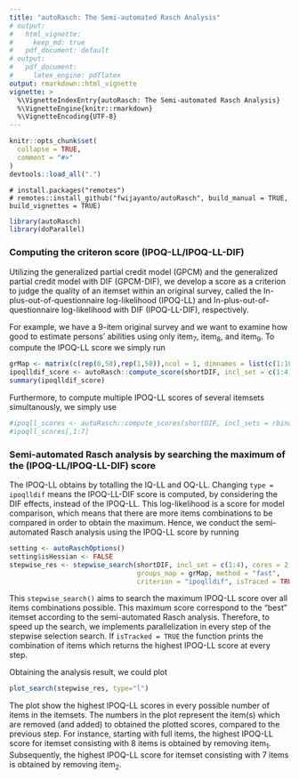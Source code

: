 ```yaml
---
title: "autoRasch: The Semi-automated Rasch Analysis"
# output:
#   html_vignette:
#     keep_md: true
#   pdf_document: default
# output: 
#   pdf_document:
#     latex_engine: pdflatex
output: rmarkdown::html_vignette
vignette: >
  %\VignetteIndexEntry{autoRasch: The Semi-automated Rasch Analysis}
  %\VignetteEngine{knitr::rmarkdown}
  %\VignetteEncoding{UTF-8}
---
```


```r
knitr::opts_chunk$set(
  collapse = TRUE,
  comment = "#>"
)
devtools::load_all(".")
```

```{}
# install.packages("remotes")
# remotes::install_github("fwijayanto/autoRasch", build_manual = TRUE, build_vignettes = TRUE)
```

```r
library(autoRasch)
library(doParallel)
```


### Computing the criteron score (IPOQ-LL/IPOQ-LL-DIF)

Utilizing the generalized partial credit model (GPCM) and the generalized partial credit model with DIF (GPCM-DIF), we develop a score as a criterion to judge the quality of an itemset within an original survey, called the In-plus-out-of-questionnaire log-likelihood (IPOQ-LL) and In-plus-out-of-questionnaire log-likelihood with DIF (IPOQ-LL-DIF), respectively.

For example, we have a 9-item original survey and we want to examine how good to estimate persons' abilities using only item~7~, item~8~, and item~9~. To compute the IPOQ-LL score we simply run

```r
grMap <- matrix(c(rep(0,50),rep(1,50)),ncol = 1, dimnames = list(c(1:100),c("cov")))
ipoqlldif_score <- autoRasch::compute_score(shortDIF, incl_set = c(1:4), type = "ipoqlldif", groups_map = grMap)
summary(ipoqlldif_score)
```

Furthermore, to compute multiple IPOQ-LL scores of several itemsets simultanously, we simply use

```r
#ipoqll_scores <- autoRasch::compute_scores(shortDIF, incl_sets = rbind(c(1:3),c(2:4)), type = "ipoqll", cores = 2)
#ipoqll_scores[,1:7]
```


### Semi-automated Rasch analysis by searching the maximum of the (IPOQ-LL/IPOQ-LL-DIF) score

The IPOQ-LL obtains by totalling the IQ-LL and OQ-LL. Changing `type = ipoqlldif` means the IPOQ-LL-DIF score is computed, by considering the DIF effects, instead of the IPOQ-LL. This log-likelihood is a score for model comparison, which means that there are more items combinations to be compared in order to obtain the maximum. Hence, we conduct the semi-automated Rasch analysis using the IPOQ-LL score by running

```r
setting <- autoRaschOptions()
setting$isHessian <- FALSE
stepwise_res <- stepwise_search(shortDIF, incl_set = c(1:4), cores = 2, 
                                groups_map = grMap, method = "fast", 
                                criterion = "ipoqlldif", isTraced = TRUE)
```

This `stepwise_search()` aims to search the maximum IPOQ-LL score over all items combinations possible. This maximum score correspond to the "best" itemset according to the semi-automated Rasch analysis. Therefore, to speed up the search, we implements parallelization in every step of the stepwise selection search. If `isTracked = TRUE` the function prints the combination of items which returns the highest IPOQ-LL score at every step.

Obtaining the analysis result, we could plot

```r
plot_search(stepwise_res, type="l")
```

The plot show the highest IPOQ-LL scores in every possible number of items in the itemsets. The numbers in the plot represent the item(s) which are removed (and added) to obtained the plotted scores, compared to the previous step. For instance, starting with full items, the highest IPOQ-LL score for itemset consisting with 8 items is obtained by removing item~1~. Subsequently, the highest IPOQ-LL score for itemset consisting with 7 items is obtained by removing item~2~.
